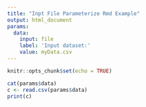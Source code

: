 ```yaml
---
title: "Inpt File Parameterize Rmd Example"
output: html_document
params:  
  data:  
    input: file  
    label: 'Input dataset:'  
    value: myData.csv  
---
```


```r
knitr::opts_chunk$set(echo = TRUE)
```

```r
cat(params$data)
c <- read.csv(params$data)
print(c)
```
